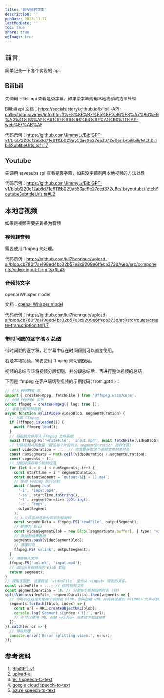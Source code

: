 ```yaml
---
title: '音视频转文本'
description: ''
pubDate: 2023-11-17
lastModDate: ''
toc: true
share: true
ogImage: true
---
```


## 前言

简单记录一下各个实现的 api.

## Bilibili

先调用 bilibli api 查看是否字幕，如果没字幕则用本地视频的方法处理

Bilibili api 文档：https://socialsisteryi.github.io/bilibili-API-collect/docs/video/info.html#%E8%8E%B7%E5%8F%96%E8%A7%86%E9%A2%91%E8%AF%A6%E7%BB%86%E4%BF%A1%E6%81%AF-web%E7%AB%AF

代码示例：https://github.com/JimmyLv/BibiGPT-v1/blob/220cf2ab8d71e9115b029a550ae9e27eed372e6e/lib/bilibili/fetchBilibiliSubtitleUrls.ts#L17

## Youtube

先调用 savesubs api 查看是否字幕，如果没字幕则用本地视频的方法处理

代码示例：https://github.com/JimmyLv/BibiGPT-v1/blob/220cf2ab8d71e9115b029a550ae9e27eed372e6e/lib/youtube/fetchYoutubeSubtitleUrls.ts#L2

## 本地音视频

如果是视频需要先转换为音频

### 视频转音频

需要使用 ffmpeg 来处理。

代码示例：https://github.com/lui7henrique/upload-ai/blob/cb780f7ae198ed4bb32b57e3c9209e6ffeca373d/web/src/components/video-input-form.tsx#L43

### 音频转文字

openai Whisper model

文档：[openai Whisper model](https://platform.openai.com/docs/guides/speech-to-text)

代码示例：https://github.com/lui7henrique/upload-ai/blob/cb780f7ae198ed4bb32b57e3c9209e6ffeca373d/api/src/routes/create-transcription.ts#L7

### 带时间戳的逐字稿 & 总结

带时间戳的逐字稿，若字幕中存在时间段则可以直接使用。

若是本地视频，需要使用 ffmpeg 来切割视频。

视频的总结应该将视频分段切割，并分段总结后，再进行整体视频的总结

下面是 ffmpeg 在客户端切割视频的示例代码( from gpt4 )：

```ts
// 引入 FFMPEG 库
import { createFFmpeg, fetchFile } from '@ffmpeg.wasm/core';
// 创建 FFMPEG 实例
const ffmpeg = createFFmpeg({ log: true });
// 准备分割视频函数
async function splitVideo(videoBlob, segmentDuration) {
  // 加载 FFmpeg
  if (!ffmpeg.isLoaded()) {
    await ffmpeg.load();
  }
  // 将视频文件写入 FFmpeg 文件系统
  await ffmpeg.FS('writeFile', 'input.mp4', await fetchFile(videoBlob));
  // 计算视频片段数量（假设每个片段时长 segmentDuration 按秒计算）
  const videoDuration = ...; // 你需要获取这个视频文件的总时长
  const numSegments = Math.ceil(videoDuration / segmentDuration);
  const segments = [];
  // 分割并保存每个视频段落
  for (let i = 0; i < numSegments; i++) {
    const startTime = i * segmentDuration;
    const outputSegment = `output-${i + 1}.mp4`;
    // 使用 FFmpeg 执行分割
    await ffmpeg.run(
      '-i', 'input.mp4',
      '-ss', startTime.toString(),
      '-t', segmentDuration.toString(),
      '-c', 'copy',
      outputSegment
    );
    // 从文件系统获取分割后的视频段
    const segmentData = ffmpeg.FS('readFile', outputSegment);
    // 转换为 Blob
    const videoSegmentBlob = new Blob([segmentData.buffer], { type: 'video/mp4' });
    // 添加到结果数组
    segments.push(videoSegmentBlob);
    // 清理内存
    ffmpeg.FS('unlink', outputSegment);
  }
  // 清理输入文件
  ffmpeg.FS('unlink', 'input.mp4');
  // 返回所有视频段的 Blob 数组
  return segments;
}
// 调用该函数，这里假设 `videoFile` 是你从 <input> 得到的文件。
const videoFile = ...; // 你的视频文件
const segmentDuration = 10; // 分割每个视频段的时长 (秒)
splitVideo(videoFile, segmentDuration).then(segments => {
  // 你可以在这里处理每个视频段 Blob，例如创建 URL 并将其设置到 <video> 元素以供播放
  segments.forEach((blob, index) => {
    const url = URL.createObjectURL(blob);
    console.log(`Segment ${index + 1}:`, url);
    // 你可以使用 URL 创建 <video> 元素或下载链接等
  });
}).catch(error => {
  // 错误处理
  console.error('Error splitting video:', error);
});
```

## 参考资料

1. [BibiGPT-v1](https://github.com/JimmyLv/BibiGPT-v1)
2. [upload-ai](https://github.com/lui7henrique/upload-ai)
3. [讯飞 speech-to-text](https://www.xfyun.cn/doc/asr/lfasr/API.html#%E6%8E%A5%E5%8F%A3%E8%B0%83%E7%94%A8%E6%B5%81%E7%A8%8B)
4. [google cloud speech-to-text](https://cloud.google.com/speech-to-text/docs/transcribe-client-libraries?hl=zh-cn#client-libraries-usage-nodejs)
5. [azure speech-to-text](https://learn.microsoft.com/en-us/azure/ai-services/speech-service/get-started-speech-to-text?tabs=macos%2Cterminal&pivots=programming-language-javascript)
